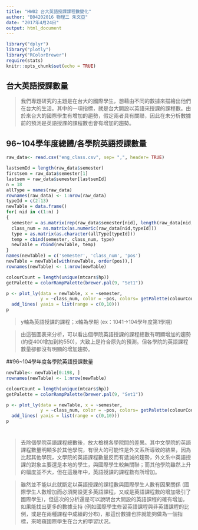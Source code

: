 ```yaml
---
title: "HW02 台大英語授課課程數變化"
author: "B04202016 物理二 朱文亞"
date: "2017年4月24日"
output: html_document
---
```


```r
library("dplyr")
library("plotly")
library("RColorBrewer")
require(stats)
knitr::opts_chunk$set(echo = TRUE)
```

## 台大英語授課數量

> 我們專題研究的主題是在台大的國際學生，想藉由不同的數據來描繪出他們在台大的生活。其中的一項指標，就是台大開設以英語來授課的課程數。由於來台大的國際學生有增加的趨勢，假定兩者具有關聯，因此在未分析數據前的預測是英語授課的課程數也會有增加的趨勢。



## 96~104學年度總體/各學院英語授課數量


```r
raw_data<- read.csv("eng_class.csv", sep= ",", header= TRUE)

lastsemId = length(raw_data$semester)
firstsem = raw_data$semester[1]
lastsem = raw_data$semester[lastsemId]
n = 18
allType = names(raw_data)
rownames(raw_data) <- 1:nrow(raw_data)
typeId = c(2:13)
newTable = data.frame()
for( nid in c(1:n) )
{
  semester = as.matrix(rep(raw_data$semester[nid], length(raw_data[nid,typeId])))
  class_num = as.matrix(as.numeric(raw_data[nid,typeId]))
  type = as.matrix(as.character(allType[typeId]))
  temp = cbind(semester, class_num, type)
  newTable = rbind(newTable, temp)
}
names(newTable) = c('semester', 'class_num', 'pos')
newTable = newTable[with(newTable, order(pos)),]
rownames(newTable) <- 1:nrow(newTable)

colourCount = length(unique(mtcars$hp))
getPalette = colorRampPalette(brewer.pal(9, "Set1"))

p <- plot_ly(data = newTable, x = ~semester, 
             y = ~class_num, color = ~pos, colors= getPalette(colourCount)) %>%
  add_lines( yaxis = list(range = c(0,10)))
p

```

> y軸為英語授課的課程；x軸為學期 (ex：1041->104學年度第1學期)

> 由這張圖表來分析，可以看出個學院英語授課的課程總數有明顯增加的趨勢 (約從400增加到約550)，大致上是符合原先的預測。但各學院的英語課程數量卻都沒有明顯的增加趨勢。

##96~104學年度各學院英語授課數量
```r
newTable<- newTable[0:198, ]
rownames(newTable) <- 1:nrow(newTable)

colourCount = length(unique(mtcars$hp))
getPalette = colorRampPalette(brewer.pal(9, "Set1"))

p <- plot_ly(data = newTable, x = ~semester, 
             y = ~class_num, color = ~pos, colors= getPalette(colourCount)) %>%
  add_lines( yaxis = list(range = c(0,10)))
p
```

#

> 去除個學院英語課程總數後，放大檢視各學院間的差異。其中文學院的英語課程數量明顯多於其他學院，有很大的可能性是外文系所導致的結果，因為比起其他學院，文學院的英語課程數量反而有遞減的趨勢，外文系中英語授課的對象主要還是本地的學生，與國際學生較無關聯；而其他學院雖然上升的幅度並不大，但在這幾年中，英語授課的課程數有所增加。

> 雖然並不能以此就斷定以英語授課的課程數與國際學生人數有因果關係 (國際學生人數增加而必須開設更多英語課程，又或是英語課程數的增加吸引了國際學生)，但這次的分析還是可以說明台大開設的英語課程的確有增加，如果能找出更多的數據支持 (例如國際學生修習英語課程與非英語課程的比例，或是在兩種課程中成績的分布)，那這份數據也許就能夠做為一個指標，來略窺國際學生在台大的學習狀況。
